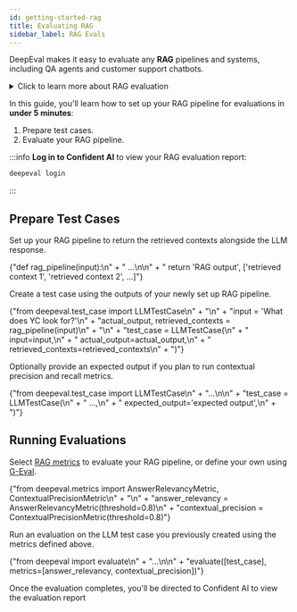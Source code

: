 ```yaml
---
id: getting-started-rag
title: Evaluating RAG
sidebar_label: RAG Evals
---
```



DeepEval makes it easy to evaluate any **RAG** pipelines and systems, including QA agents and customer support chatbots.

<details>
  <summary>Click to learn more about RAG evaluation</summary>

[RAG Evaluation](/guides/guides-rag-evaluation) is one of the most popular use-cases for DeepEval. A good RAG evaluation pipeline can help you determine the best prompts, models, and retriever settings for your specific use-case.

DeepEval's RAG metrics require you to set up an `LLMTestCase`, which represents a single interaction with your RAG pipeline.

![ok](https://deepeval-docs.s3.amazonaws.com/docs:llm-test-case.png)

DeepEval offers a total of 5 RAG metrics, which are:

- [Answer Relevancy](/docs/metrics-answer-relevancy)
- [Faithfulness](/docs/metrics-faithfulness)
- [Contextual Relevancy](/docs/metrics-contextual-relevancy)
- [Contextual Precision](/docs/metrics-contextual-precision)
- [Contextual Recall](/docs/metrics-contextual-recall)

</details>

In this guide, you'll learn how to set up your RAG pipeline for evaluations in **under 5 minutes**:

1. Prepare test cases.
2. Evaluate your RAG pipeline.

:::info
**Log in to Confident AI** to view your RAG evaluation report:

```bash
deepeval login
```

:::

## Prepare Test Cases

<Timeline>
  <TimelineItem title="Setup RAG pipeline">
    <p>Set up your RAG pipeline to return the retrieved contexts alongside the LLM response.</p>
    <CodeBlock
      language="python"
      title="main.py"
      showLineNumbers={true}
      wrapLines={true}
    >
      {"def rag_pipeline(input):\n" + 
        "   ...\n\n" +
        "   return 'RAG output', ['retrieved context 1', 'retrieved context 2', ...]"}
    </CodeBlock>

  </TimelineItem>
  <TimelineItem title="Create a test case">
    <p>Create a test case using the outputs of your newly set up RAG pipeline.</p>
   <CodeBlock
      language="python"
      title="main.py"
      showLineNumbers={true}
      wrapLines={true}
      metastring="{1,4}"
    > 
      {"from deepeval.test_case import LLMTestCase\n" + 
        "\n" +
        "input = 'What does YC look for?'\n" +
        "actual_output, retrieved_contexts = rag_pipeline(input)\n" +
        "\n" +
        "test_case = LLMTestCase(\n" +
        "    input=input,\n" + 
        "    actual_output=actual_output,\n" +
        "    retrieved_contexts=retrieved_contexts\n" +
        ")"}
    </CodeBlock>
  </TimelineItem>
  <TimelineItem title="Fill test cases">
    <p>Optionally provide an expected output if you plan to run contextual precision and recall metrics.</p>
   <CodeBlock
      language="python"
      title="main.py"
      showLineNumbers={true}
      wrapLines={true}
      metastring="{6}"
    > 
      {"from deepeval.test_case import LLMTestCase\n" + 
        "...\n\n" +
        "test_case = LLMTestCase(\n" +
        "    ...,\n" + 
        "    expected_output='expected output',\n" +
        ")"}
    </CodeBlock>
  </TimelineItem>
</Timeline>

## Running Evaluations

<Timeline>
  <TimelineItem title="Select metrics">
    <p>Select <a href="/docs/metrics-answer-relevancy">RAG metrics</a> to evaluate your RAG pipeline, or define your own using <a href="/docs/metrics-llm-evals">G-Eval</a>.</p>
    <CodeBlock
      language="python"
      title="main.py"
      showLineNumbers={true}
      wrapLines={true}
    >
      {"from deepeval.metrics import AnswerRelevancyMetric, ContextualPrecisionMetric\n" +
        "\n" +
        "answer_relevancy = AnswerRelevancyMetric(threshold=0.8)\n" +
        "contextual_precision = ContextualPrecisionMetric(threshold=0.8)"}
    </CodeBlock>

  </TimelineItem>
  <TimelineItem title="Running an evaluation">
    <p>Run an evaluation on the LLM test case you previously created using the metrics defined above.</p>
   <CodeBlock
      language="python"
      title="main.py"
      showLineNumbers={true}
      wrapLines={true}
    >
      {"from deepeval import evaluate\n" +
        "...\n\n" +
        "evaluate([test_case], metrics=[answer_relevancy, contextual_precision])"}
    </CodeBlock>
    <p>Once the evaluation completes, you'll be directed to Confident AI to view the evaluation report</p>
    <VideoDisplay src="https://deepeval-docs.s3.us-east-1.amazonaws.com/getting-started%3Arag-test-report.mp4" />
  </TimelineItem>
</Timeline>
